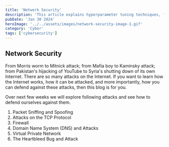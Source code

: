 ```yaml
---
title: 'Network Security'
description: 'This article explains hyperparameter tuning techniques, focusing on grid search and random search, to optimize the performance of machine learning models, especially Support Vector Machines (SVMs).'
pubDate: 'Jan 30 2024'
heroImage: '../../assets/images/network-security-image-1.gif'
category: 'Cyber'
tags: ['cybersecurity']
---
```


## Network Security
From Morris worm to Mitnick attack; from Mafia boy to Kaminsky attack; from Pakistan's hijacking of YouTube to Syria's shutting down of its own Internet. 
There are so many attacks on the Internet. 
If you want to learn how the Internet works, how it can be attacked, and more importantly, how you can defend against these attacks, then this blog is for you.

Over next few weeks we will explore following attacks and see how to defend ourselves against them.
1. Packet Sniffing and Spoofing
2. Attacks on the TCP Protocol
3. Firewall
4. Domain Name System (DNS) and Attacks
5. Virtual Private Network
6. The Heartbleed Bug and Attack
